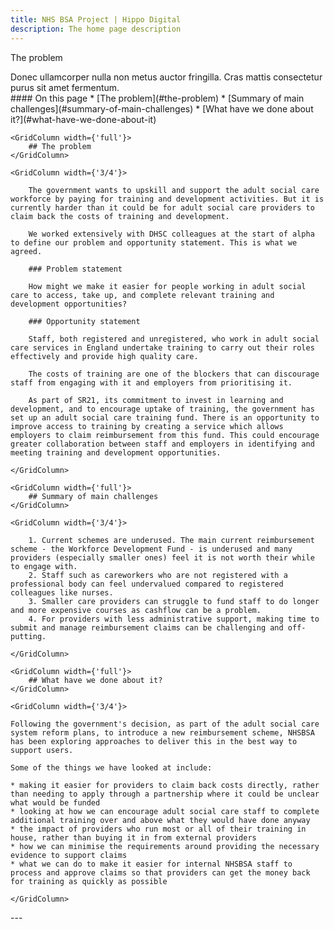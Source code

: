 ```yaml
---
title: NHS BSA Project | Hippo Digital
description: The home page description
---
```


<Heading caption='Understanding the problem' tag='h1'>The problem</Heading>

<GridRow>
    <GridColumn width={'2/3'}>
        <LeadParagraph>
            Donec ullamcorper nulla non metus auctor fringilla. Cras mattis consectetur purus sit amet fermentum.
        </LeadParagraph>
    </GridColumn>
    <GridColumn width={'1/3'}>
        <nav className="in-page-nav">
            #### On this page
            * [The problem](#the-problem)
            * [Summary of main challenges](#summary-of-main-challenges)
            * [What have we done about it?](#what-have-we-done-about-it)
        </nav>
    </GridColumn>
</GridRow>

<GridRow>

    <GridColumn width={'full'}>
        ## The problem
    </GridColumn>

    <GridColumn width={'3/4'}>

        The government wants to upskill and support the adult social care workforce by paying for training and development activities. But it is currently harder than it could be for adult social care providers to claim back the costs of training and development.

        We worked extensively with DHSC colleagues at the start of alpha to define our problem and opportunity statement. This is what we agreed.

        ### Problem statement

        How might we make it easier for people working in adult social care to access, take up, and complete relevant training and development opportunities?

        ### Opportunity statement

        Staff, both registered and unregistered, who work in adult social care services in England undertake training to carry out their roles effectively and provide high quality care.

        The costs of training are one of the blockers that can discourage staff from engaging with it and employers from prioritising it.

        As part of SR21, its commitment to invest in learning and development, and to encourage uptake of training, the government has set up an adult social care training fund. There is an opportunity to improve access to training by creating a service which allows employers to claim reimbursement from this fund. This could encourage greater collaboration between staff and employers in identifying and meeting training and development opportunities.

    </GridColumn>

</GridRow>

<GridRow>

    <GridColumn width={'full'}>
        ## Summary of main challenges
    </GridColumn>

    <GridColumn width={'3/4'}>

        1. Current schemes are underused. The main current reimbursement scheme - the Workforce Development Fund - is underused and many providers (especially smaller ones) feel it is not worth their while to engage with.
        2. Staff such as careworkers who are not registered with a professional body can feel undervalued compared to registered colleagues like nurses.
        3. Smaller care providers can struggle to fund staff to do longer and more expensive courses as cashflow can be a problem.
        4. For providers with less administrative support, making time to submit and manage reimbursement claims can be challenging and off-putting.

    </GridColumn>

</GridRow>

<GridRow>

    <GridColumn width={'full'}>
        ## What have we done about it?
    </GridColumn>

    <GridColumn width={'3/4'}>

    Following the government's decision, as part of the adult social care system reform plans, to introduce a new reimbursement scheme, NHSBSA has been exploring approaches to deliver this in the best way to support users.

    Some of the things we have looked at include:

    * making it easier for providers to claim back costs directly, rather than needing to apply through a partnership where it could be unclear what would be funded
    * looking at how we can encourage adult social care staff to complete additional training over and above what they would have done anyway
    * the impact of providers who run most or all of their training in house, rather than buying it in from external providers
    * how we can minimise the requirements around providing the necessary evidence to support claims
    * what we can do to make it easier for internal NHSBSA staff to process and approve claims so that providers can get the money back for training as quickly as possible

    </GridColumn>

</GridRow>

<GridRow>
    <GridColumn width={'full'}>
        ---
    </GridColumn>
</GridRow>
<GridRow>
    <GridColumn width={'1/2'}>
        <LinkBlock style="prev" url="/understanding/context" title="Understanding the problem" text="Context and policy overview" />
    </GridColumn>
    <GridColumn width={'1/2'}>
        <LinkBlock style="next" url="/understanding/research" title="Understanding the problem" text="Our research approach" />
    </GridColumn>
</GridRow>